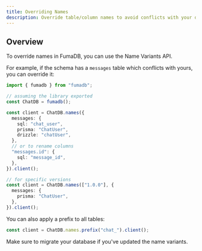 ```yaml
---
title: Overriding Names
description: Override table/column names to avoid conflicts with your database.
---
```


## Overview

To override names in FumaDB, you can use the Name Variants API.

For example, if the schema has a `messages` table which conflicts with yours, you can override it:

```ts
import { fumadb } from "fumadb";

// assuming the library exported
const ChatDB = fumadb();

const client = ChatDB.names({
  messages: {
    sql: "chat_user",
    prisma: "ChatUser",
    drizzle: "chatUser",
  },
  // or to rename columns
  "messages.id": {
    sql: "message_id",
  },
}).client();

// for specific versions
const client = ChatDB.names(["1.0.0"], {
  messages: {
    prisma: "ChatUser",
  },
}).client();
```

You can also apply a prefix to all tables:

```ts
const client = ChatDB.names.prefix("chat_").client();
```

<Callout type="warning" title="Be Careful">

Make sure to migrate your database if you've updated the name variants.

</Callout>
